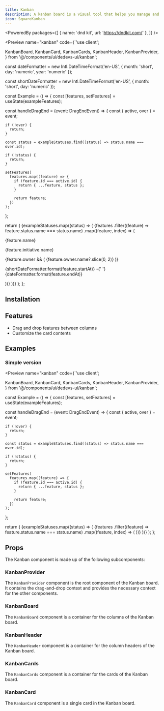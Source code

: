 ```yaml
---
title: Kanban
description: A kanban board is a visual tool that helps you manage and visualize your work. It is a board with columns, and each column represents a status, e.g. "Backlog", "In Progress", "Done".
icon: SquareKanban
---
```


<PoweredBy packages={[
  { name: 'dnd kit', url: 'https://dndkit.com/' },
]} />

<Preview name="kanban" code={`'use client';

  KanbanBoard,
  KanbanCard,
  KanbanCards,
  KanbanHeader,
  KanbanProvider,
} from '@/components/ui/dedevs-ui/kanban';

const dateFormatter = new Intl.DateTimeFormat('en-US', {
  month: 'short',
  day: 'numeric',
  year: 'numeric'
});

const shortDateFormatter = new Intl.DateTimeFormat('en-US', {
  month: 'short',
  day: 'numeric'
});

const Example = () => {
  const [features, setFeatures] = useState(exampleFeatures);

  const handleDragEnd = (event: DragEndEvent) => {
    const { active, over } = event;

    if (!over) {
      return;
    }

    const status = exampleStatuses.find((status) => status.name === over.id);

    if (!status) {
      return;
    }

    setFeatures(
      features.map((feature) => {
        if (feature.id === active.id) {
          return { ...feature, status };
        }

        return feature;
      })
    );
  };

  return (
    <KanbanProvider onDragEnd={handleDragEnd} className="p-4 bg-primary">
      {exampleStatuses.map((status) => (
        <KanbanBoard key={status.name} id={status.name}>
          <KanbanHeader name={status.name} color={status.color} />
          <KanbanCards>
            {features
              .filter((feature) => feature.status.name === status.name)
              .map((feature, index) => (
                <KanbanCard
                  key={feature.id}
                  id={feature.id}
                  name={feature.name}
                  parent={status.name}
                  index={index}
                >
                  <div className="flex items-start justify-between gap-2">
                    <div className="flex flex-col gap-1">
                      <p className="m-0 flex-1 font-medium text-sm">
                        {feature.name}
                      </p>
                      <p className="m-0 text-muted-foreground text-xs">
                        {feature.initiative.name}
                      </p>
                    </div>
                    {feature.owner && (
                      <Avatar className="h-4 w-4 shrink-0">
                        <AvatarImage src={feature.owner.image} />
                        <AvatarFallback>
                          {feature.owner.name?.slice(0, 2)}
                        </AvatarFallback>
                      </Avatar>
                    )}
                  </div>
                  <p className="m-0 text-muted-foreground text-xs">
                    {shortDateFormatter.format(feature.startAt)} -{' '}
                    {dateFormatter.format(feature.endAt)}
                  </p>
                </KanbanCard>
              ))}
          </KanbanCards>
        </KanbanBoard>
      ))}
    </KanbanProvider>
  );
};


## Installation

<Installer packageName="kanban" />

## Features

- Drag and drop features between columns
- Customize the card contents

## Examples

### Simple version

<Preview name="kanban" code={`'use client';

  KanbanBoard,
  KanbanCard,
  KanbanCards,
  KanbanHeader,
  KanbanProvider,
} from '@/components/ui/dedevs-ui/kanban';

const Example = () => {
  const [features, setFeatures] = useState(exampleFeatures);

  const handleDragEnd = (event: DragEndEvent) => {
    const { active, over } = event;

    if (!over) {
      return;
    }

    const status = exampleStatuses.find((status) => status.name === over.id);

    if (!status) {
      return;
    }

    setFeatures(
      features.map((feature) => {
        if (feature.id === active.id) {
          return { ...feature, status };
        }

        return feature;
      })
    );
  };

  return (
    <KanbanProvider onDragEnd={handleDragEnd} className="p-4 bg-primary">
      {exampleStatuses.map((status) => (
        <KanbanBoard key={status.name} id={status.name}>
          <KanbanHeader name={status.name} color={status.color} />
          <KanbanCards>
            {features
              .filter((feature) => feature.status.name === status.name)
              .map((feature, index) => (
                <KanbanCard
                  key={feature.id}
                  id={feature.id}
                  name={feature.name}
                  parent={status.name}
                  index={index}
                />
              ))}
          </KanbanCards>
        </KanbanBoard>
      ))}
    </KanbanProvider>
  );
};


## Props

The Kanban component is made up of the following subcomponents:

### KanbanProvider

The `KanbanProvider` component is the root component of the Kanban board. It contains the drag-and-drop context and provides the necessary context for the other components.

<AutoTypeTable path="node_modules/@repo/kanban/index.tsx" name="KanbanProviderProps" />

### KanbanBoard

The `KanbanBoard` component is a container for the columns of the Kanban board.

<AutoTypeTable path="node_modules/@repo/kanban/index.tsx" name="KanbanBoardProps" />

### KanbanHeader

The `KanbanHeader` component is a container for the column headers of the Kanban board.

<AutoTypeTable path="node_modules/@repo/kanban/index.tsx" name="KanbanHeaderProps" />

### KanbanCards

The `KanbanCards` component is a container for the cards of the Kanban board.

<AutoTypeTable path="node_modules/@repo/kanban/index.tsx" name="KanbanCardsProps" />

### KanbanCard

The `KanbanCard` component is a single card in the Kanban board.

<AutoTypeTable path="node_modules/@repo/kanban/index.tsx" name="KanbanCardProps" />
